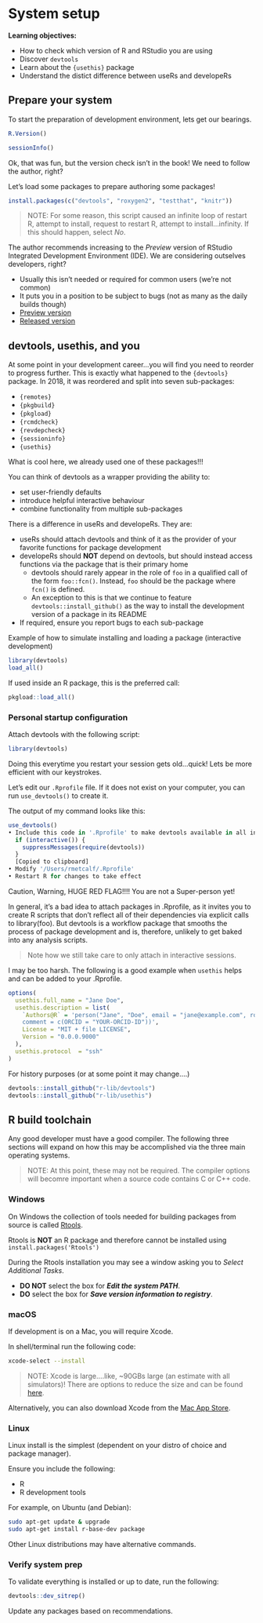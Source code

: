 # System setup

**Learning objectives:**

- How to check which version of R and RStudio you are using
- Discover `devtools`
- Learn about the `{usethis}` package
- Understand the distict difference between useRs and developeRs

## Prepare your system

To start the preparation of development environment, lets get our bearings.

```r
R.Version()

```

```r
sessionInfo()
```

Ok, that was fun, but the version check isn't in the book! We need to follow the author, right?

Let's load some packages to prepare authoring some packages!

```r
install.packages(c("devtools", "roxygen2", "testthat", "knitr"))
```

> NOTE: For some reason, this script caused an infinite loop of restart R, attempt to install, request to restart R, attempt to install...infinity. If this should happen, select *No*.

The author recommends increasing to the *Preview* version of RStudio Integrated Development Environment (IDE). We are considering outselves developers, right?

- Usually this isn't needed or required for common users (we're not common)
- It puts you in a position to be subject to bugs (not as many as the daily builds though)
- [Preview version](https://www.rstudio.com/products/rstudio/download/preview/)
- [Released version]( https://www.rstudio.com/products/rstudio/download/)

## devtools, usethis, and you

At some point in your development career...you will find you need to reorder to progress further. This is exactly what happened to the `{devtools}` package. In 2018, it was reordered and split into seven sub-packages:

- `{remotes}`
- `{pkgbuild}`
- `{pkgload}`
- `{rcmdcheck}`
- `{revdepcheck}`
- `{sessioninfo}`
- `{usethis}`

What is cool here, we already used one of these packages!!!

You can think of devtools as a wrapper providing the ability to:

- set user-friendly defaults
- introduce helpful interactive behaviour
- combine functionality from multiple sub-packages

There is a difference in useRs and developeRs. They are:

- useRs should attach devtools and think of it as the provider of your favorite functions for package development
- developeRs should **NOT** depend on devtools, but should instead access functions via the package that is their primary home
  - devtools should rarely appear in the role of `foo` in a qualified call of the form `foo::fcn()`. Instead, `foo` should be the package where `fcn()` is defined.
  - An exception to this is that we continue to feature `devtools::install_github()` as the way to install the development version of a package in its README
- If required, ensure you report bugs to each sub-package

Example of how to simulate installing and loading a package (interactive development)

```r
library(devtools)
load_all()
```

If used inside an R package, this is the preferred call:

```r
pkgload::load_all()
```


### Personal startup configuration
Attach devtools with the following script:

```r
library(devtools)
```

Doing this everytime you restart your session gets old...quick! Lets be more efficient with our keystrokes.

Let's edit our `.Rprofile` file. If it does not exist on your computer, you can run `use_devtools()` to create it.

The output of my command looks like this:

```r
use_devtools()
• Include this code in '.Rprofile' to make devtools available in all interactive sessions.
  if (interactive()) {
    suppressMessages(require(devtools))
  }
  [Copied to clipboard]
• Modify '/Users/rmetcalf/.Rprofile'
• Restart R for changes to take effect
```

Caution, Warning, HUGE RED FLAG!!!! You are not a Super-person yet!

In general, it’s a bad idea to attach packages in .Rprofile, as it invites you to create R scripts that don’t reflect all of their dependencies via explicit calls to library(foo). But devtools is a workflow package that smooths the process of package development and is, therefore, unlikely to get baked into any analysis scripts.

> Note how we still take care to only attach in interactive sessions.

I may be too harsh. The following is a good example when `usethis` helps and can be added to your .Rprofile.

```r
options(
  usethis.full_name = "Jane Doe",
  usethis.description = list(
    `Authors@R` = 'person("Jane", "Doe", email = "jane@example.com", role = c("aut", "cre")), 
    comment = c(ORCID = "YOUR-ORCID-ID"))',
    License = "MIT + file LICENSE",
    Version = "0.0.0.9000"
  ),
  usethis.protocol  = "ssh"  
)
```

For history purposes (or at some point it may change....)

```r
devtools::install_github("r-lib/devtools")
devtools::install_github("r-lib/usethis")
```

## R build toolchain

Any good developer must have a good compiler. The following three sections will expand on how this may be accomplished via the three main operating systems.

>NOTE: At this point, these may not be required. The compiler options will becomre important when a source code contains C or C++ code.

### Windows

On Windows the collection of tools needed for building packages from source is called [Rtools](https://cran.r-project.org/bin/windows/Rtools/).

Rtools is **NOT** an R package and therefore cannot be installed using `install.packages('Rtools')`

During the Rtools installation you may see a window asking you to *Select Additional Tasks*.

- **DO NOT** select the box for ***Edit the system PATH***.
- **DO** select the box for ***Save version information to registry***.

### macOS

If development is on a Mac, you will require Xcode.

In shell/terminal run the following code:

```bash
xcode-select --install
```

>NOTE: Xcode is large....like, ~90GBs large (an estimate with all simulators)! There are options to reduce the size and can be found [here](https://apple.stackexchange.com/questions/287307/reduce-size-of-the-xcode-application#:~:text=Go%20to%20~%2FLibrary%2FDeveloper,%2FXcode%2FiOS%20DeviceSupport%2F%20.).

Alternatively, you can also download Xcode from the [Mac App Store](https://itunes.apple.com/ca/app/xcode/id497799835?mt=12).

### Linux

Linux install is the simplest (dependent on your distro of choice and package manager).

Ensure you include the following:

- R
- R development tools

For example, on Ubuntu (and Debian):

```bash
sudo apt-get update & upgrade
sudo apt-get install r-base-dev package
```

Other Linux distributions may have alternative commands.

### Verify system prep

To validate everything is installed or up to date, run the following:

```r
devtools::dev_sitrep()
```

Update any packages based on recommendations.
